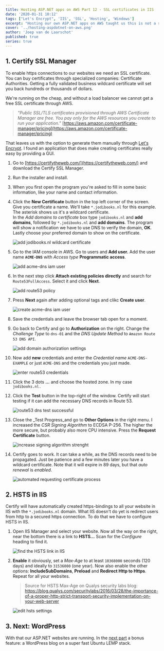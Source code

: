 ```yaml
---
title: Hosting ASP.NET apps on AWS Part 12 - SSL certificates in IIS
date: '2020-01-31 10:12'
tags: ["Let's Encrypt", 'IIS', 'SSL', 'Hosting', 'Windows']
excerpt: "Hosting our own ASP.NET apps on AWS taught us this is not a side project. In this part we create Let's Encrypt SSL certificates and configure them in IIS."
cover: '../hosting-aspdotnet-on-aws.png'
author: 'Joep van de Laarschot'
published: true
series: true
---
```


## 1. Certify SSL Manager

To enable https connections to our websites we need an SSL certificate. You can buy certificates through specialized companies: Certificate Authorities. Getting a fully validated business wildcard certificate will set you back hundreds or thousands of dollars.

We're running on the cheap, and without a load balancer we cannot get a free SSL certificate through AWS.

> _"Public SSL/TLS certificates provisioned through AWS Certificate Manager are free. You pay only for the AWS resources you create to run your application."_
> [https://aws.amazon.com/certificate-manager/pricing](https://aws.amazon.com/certificate-manager/pricing)

That leaves us with the option to generate them manually through [Let's Encrypt](https://letsencrypt.org/). I found an application that does make creating certificates really easy by providing a GUI.

1. Go to [https://certifytheweb.com/](https://certifytheweb.com/) and download the Certify SSL Manager.
2. Run the installer and install.
3. When you first open the program you're asked to fill in some basic information, like your name and contact information.
4. Click the **New Certificate** button in the top left corner of the screen. Give you certificate a name. We'll take `*.jodibooks.nl` for this example. The asterisk shows us it's a wildcard certificate.  
    In the _Add domains to certificate_ box type `jodibooks.nl` and **add domains**, followed by `*.jodibooks.nl` and **add domains**. The program will show a notification we have to use DNS to verify the domain, **OK**. Lastly choose your preferred domain to show on the certificate.

    ![add jodibooks.nl wildcard certificate](ssl-01.png)

5. Go to the IAM console in AWS. Go to users and **Add user.** Add the user name **`ACME-DNS`** with _Access type_ **Programmatic access**.

    ![add acme-dns iam user](ssl-02.png)

6. In the next step click **Attach existing policies directly** and search for `Route53FullAccess`. Select it and click **Next**.

    ![add route53 policy](ssl-03.png)

7. Press **Next** again after adding optional tags and clikc **Create user**.

    ![create acme-dns iam user](ssl-04.png)

8. Save the credentials and leave the browser tab open for a moment.
9. Go back to Certify and go to **Authorization** on the right. Change the _Challenge Type_ to `dns-01` and the _DNS Update Method_ to `Amazon Route 53 DNS API`.

    ![add domain authorization settings](ssl-05.png "I already had a IAM user `ACME-DNS`. See next step how to add a new user.")

10. Now add **new** credentials and enter the _Credential name_ `ACME-DNS-EXAMPLE` or just `ACME-DNS` and the credentials you just made.

    ![enter route53 credentials](ssl-06.png)

11. Click the 3 dots **...** and choose the hosted zone. In my case `jodibooks.nl.`
12. Click the **Test** button in the top-right of the window. Certify will start testing if it can add the necessary DNS records in Route 53.

    ![route53 dns test successful](ssl-07.png)

13. Close the _Test Progress_and go to **Other Options** in the right menu. I increased the _CSR Signing Algorithm_ to ECDSA P-256. The higher the more secure, but probably also more CPU intensive. Press the **Request Certificate** button.

    ![increase signing algorithm strenght](ssl-08.png)

14. Certify goes to work. It can take a while, as the DNS records need to be propagated. Just be patience and a few minutes later you have a wildcard certificate. Note that it will expire in 89 days, but that _auto renewal_ is _enabled_.

    ![automated requesting certificate process](ssl-09.png)

## 2. HSTS in IIS

Certify will have automatically created https-bindings to all your website in IIS with the `*.jodibooks.nl` domain. What IIS doesn't do yet is redirect users from http to a secured https connection. To do that we have to configure HSTS in IIS.

1. Open IIS Manager and select your website. Now all the way on the right, near the bottom there is a link to **HSTS...** Scan for the _Configure_ heading to find it.

    ![find the HSTS link in IIS](ssl-10.png)

2. **Enable** it obviously, set a _Max-Age_ to at least `10368000` seconds (120 days) and ideally to `31536000` (one year). Now also enable the other options: **IncludeSubDomains**, **Preload** and **Redirect Http to Https**. Repeat for all your websites.

    > Source for HSTS Max-Age on Qualys security labs blog: https://blog.qualys.com/securitylabs/2016/03/28/the-importance-of-a-proper-http-strict-transport-security-implementation-on-your-web-server

    ![edit hsts settings](ssl-11.png)

## 3. Next: WordPress

With that our ASP.NET websites are running. In the [next part](../hosting-asp-net-apps-aws-part-13-wordpress-hosting-on-lemp-ssl-s3/) a bonus feature: a WordPress blog on a super fast Ubuntu LEMP stack.

